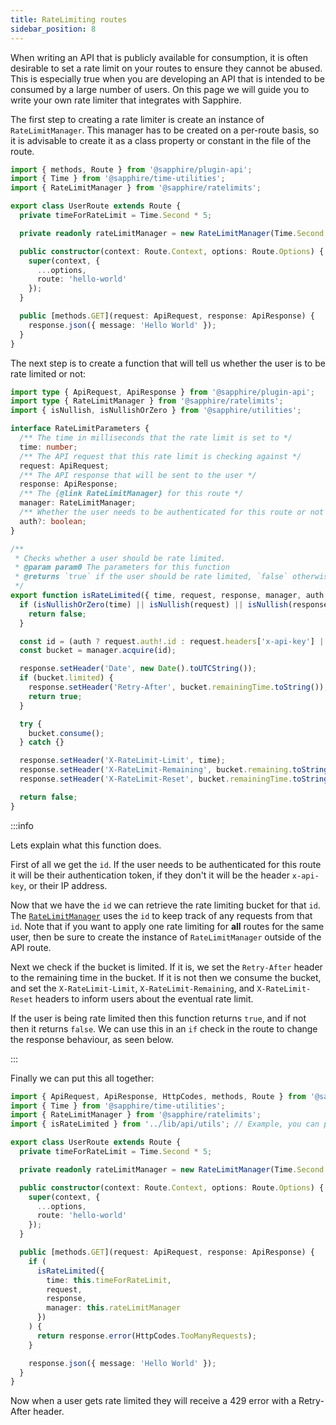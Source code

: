 ```yaml
---
title: RateLimiting routes
sidebar_position: 8
---
```


When writing an API that is publicly available for consumption, it is often desirable to set a rate limit on your routes
to ensure they cannot be abused. This is especially true when you are developing an API that is intended to be consumed
by a large number of users. On this page we will guide you to write your own rate limiter that integrates with Sapphire.

The first step to creating a rate limiter is create an instance of `RateLimitManager`. This manager has to be created on
a per-route basis, so it is advisable to create it as a class property or constant in the file of the route.

```typescript ts2esm2cjs|{6,8}|{6,8}
import { methods, Route } from '@sapphire/plugin-api';
import { Time } from '@sapphire/time-utilities';
import { RateLimitManager } from '@sapphire/ratelimits';

export class UserRoute extends Route {
  private timeForRateLimit = Time.Second * 5;

  private readonly rateLimitManager = new RateLimitManager(Time.Second * 5, 1);

  public constructor(context: Route.Context, options: Route.Options) {
    super(context, {
      ...options,
      route: 'hello-world'
    });
  }

  public [methods.GET](request: ApiRequest, response: ApiResponse) {
    response.json({ message: 'Hello World' });
  }
}
```

The next step is to create a function that will tell us whether the user is to be rate limited or not:

```typescript ts2esm2cjs
import type { ApiRequest, ApiResponse } from '@sapphire/plugin-api';
import type { RateLimitManager } from '@sapphire/ratelimits';
import { isNullish, isNullishOrZero } from '@sapphire/utilities';

interface RateLimitParameters {
  /** The time in milliseconds that the rate limit is set to */
  time: number;
  /** The API request that this rate limit is checking against */
  request: ApiRequest;
  /** The API response that will be sent to the user */
  response: ApiResponse;
  /** The {@link RateLimitManager} for this route */
  manager: RateLimitManager;
  /** Whether the user needs to be authenticated for this route or not */
  auth?: boolean;
}

/**
 * Checks whether a user should be rate limited.
 * @param param0 The parameters for this function
 * @returns `true` if the user should be rate limited, `false` otherwise
 */
export function isRateLimited({ time, request, response, manager, auth = false }: RateLimitParameters) {
  if (isNullishOrZero(time) || isNullish(request) || isNullish(response) || isNullish(manager)) {
    return false;
  }

  const id = (auth ? request.auth!.id : request.headers['x-api-key'] || request.socket.remoteAddress) as string;
  const bucket = manager.acquire(id);

  response.setHeader('Date', new Date().toUTCString());
  if (bucket.limited) {
    response.setHeader('Retry-After', bucket.remainingTime.toString());
    return true;
  }

  try {
    bucket.consume();
  } catch {}

  response.setHeader('X-RateLimit-Limit', time);
  response.setHeader('X-RateLimit-Remaining', bucket.remaining.toString());
  response.setHeader('X-RateLimit-Reset', bucket.remainingTime.toString());

  return false;
}
```

:::info

Lets explain what this function does.

First of all we get the `id`. If the user needs to be authenticated for this route it will be their authentication
token, if they don't it will be the header `x-api-key`, or their IP address.

Now that we have the `id` we can retrieve the rate limiting bucket for that `id`. The [`RateLimitManager`][rlm] uses the
`id` to keep track of any requests from that `id`. Note that if you want to apply one rate limiting for **all** routes
for the same user, then be sure to create the instance of `RateLimitManager` outside of the API route.

Next we check if the bucket is limited. If it is, we set the `Retry-After` header to the remaining time in the bucket.
If it is not then we consume the bucket, and set the `X-RateLimit-Limit`, `X-RateLimit-Remaining`, and
`X-RateLimit-Reset` headers to inform users about the eventual rate limit.

If the user is being rate limited then this function returns `true`, and if not then it returns `false`. We can use this
in an `if` check in the route to change the response behaviour, as seen below.

:::

Finally we can put this all together:

```typescript ts2esm2cjs|{19-28}|{19-28}
import { ApiRequest, ApiResponse, HttpCodes, methods, Route } from '@sapphire/plugin-api';
import { Time } from '@sapphire/time-utilities';
import { RateLimitManager } from '@sapphire/ratelimits';
import { isRateLimited } from '../lib/api/utils'; // Example, you can put the function anywhere you want.

export class UserRoute extends Route {
  private timeForRateLimit = Time.Second * 5;

  private readonly rateLimitManager = new RateLimitManager(Time.Second * 5, 1);

  public constructor(context: Route.Context, options: Route.Options) {
    super(context, {
      ...options,
      route: 'hello-world'
    });
  }

  public [methods.GET](request: ApiRequest, response: ApiResponse) {
    if (
      isRateLimited({
        time: this.timeForRateLimit,
        request,
        response,
        manager: this.rateLimitManager
      })
    ) {
      return response.error(HttpCodes.TooManyRequests);
    }

    response.json({ message: 'Hello World' });
  }
}
```

Now when a user gets rate limited they will receive a 429 error with a Retry-After header.

[rlm]: ../../../Documentation/api-utilities/classes/sapphire_ratelimits.RateLimitManager
